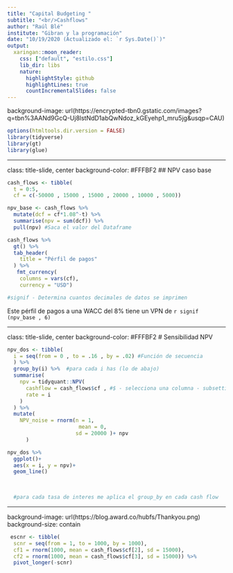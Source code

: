 ```yaml
---
title: "Capital Budgeting "
subtitle: "<br/>Cashflows"
author: "Raúl Blé"
institute: "Gibran y la programación"
date: "10/19/2020 (Actualizado el: `r Sys.Date()`)"
output:
  xaringan::moon_reader:
    css: ["default", "estilo.css"]
    lib_dir: libs
    nature:
      highlightStyle: github
      highlightLines: true
      countIncrementalSlides: false
---
```


background-image: url(https://encrypted-tbn0.gstatic.com/images?q=tbn%3AANd9GcQ-Uj8lstNdD1abQwNdoz_kGEyehp1_mru5jg&usqp=CAU)


```r
options(htmltools.dir.version = FALSE)
library(tidyverse)
library(gt)
library(glue)

```

---

class: title-slide, center
background-color: #FFFBF2
## NPV caso base
```r


cash_flows <- tibble(
  t = 0:5,
  cf = c(-50000 , 15000 , 15000 , 20000 , 10000 , 5000))

npv_base <- cash_flows %>% 
  mutate(dcf = cf*1.08^-t) %>% 
  summarise(npv = sum(dcf)) %>% 
  pull(npv) #Saca el valor del Dataframe

cash_flows %>% 
  gt() %>% 
  tab_header(
    title = "Pérfil de pagos"
  ) %>% 
   fmt_currency(
    columns = vars(cf),
    currency = "USD")

#signif - Determina cuantos decimales de datos se imprimen  
```

Este pérfil de pagos a una WACC del 8% tiene un VPN de `r signif (npv_base , 6)` 

---

class: title-slide, center
background-color: #FFFBF2
# Sensibilidad NPV
```r

npv_dos <- tibble(
  i = seq(from = 0 , to = .16 , by = .02) #Función de secuencia 
  ) %>%
  group_by(i) %>%  #para cada i has (lo de abajo)
  summarise(
    npv = tidyquant::NPV(
      cashflow = cash_flows$cf , #$ - selecciona una columna - subsetting  #El menos quita el argumento
      rate = i
    ) 
  ) %>% 
  mutate(
    NPV_noise = rnorm(n = 1, 
                       mean = 0,
                      sd = 20000 )+ npv
      )

npv_dos %>% 
  ggplot()+
  aes(x = i, y = npv)+
  geom_line()
  

  
  #para cada tasa de interes me aplica el group_by en cada cash flow


```

---

background-image: url(https://blog.award.co/hubfs/Thankyou.png)
background-size: contain

```r

 escnr <- tibble(
  scnr = seq(from = 1, to = 1000, by = 1000),
  cf1 = rnorm(1000, mean = cash_flows$cf[2], sd = 15000),
  cf2 = rnorm(1000, mean = cash_flows$cf[3], sd = 15000)) %>% 
  pivot_longer(-scnr)
 
 
 
 
```

